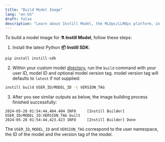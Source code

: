 ```yaml
---
title: "Build Model Image"
lang: "en-US"
draft: false
description: "Learn about Instill Model, the MLOps/LLMOps platform, in the project Instill Core: https://github.com/instill-ai/instill-core"
---
```


To build a model image for **⚗️ Instill Model**, follow these steps:

1. Install the latest Python **📦 Instill SDK**:

```bash
pip install instill-sdk
```

2. Within your custom model [directory](prepare#model-layout), run the `build`
   command with your user ID, model ID and optional model version tag.
   model version tag will defaults to `latest` if not supplied:

```bash
instill build USER_ID/MODEL_ID -t VERSION_TAG
```

3. After you see similar outputs as below, the image building process finished
   successfully:

```text
2024-05-28 01:54:44,404.404 INFO     [Instill Builder] USER_ID/MODEL_ID:VERSION_TAG built
2024-05-28 01:54:44,423.423 INFO     [Instill Builder] Done
```

The `USER_ID`, `MODEL_ID` and `VERSION_TAG` correspond to the user namespace,
the ID of the model and the version tag of the model.
